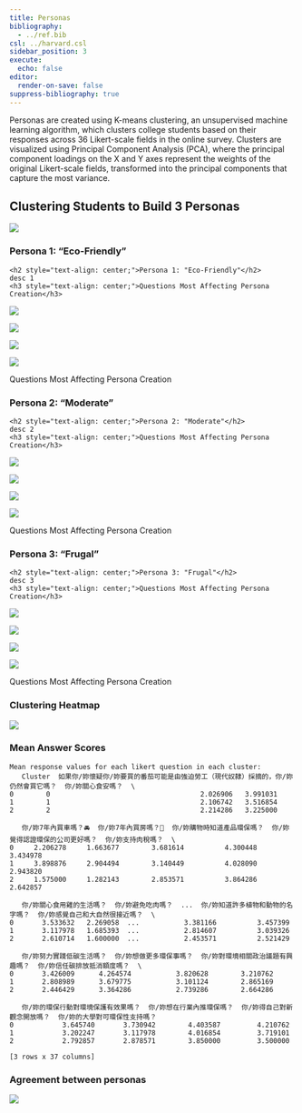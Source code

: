 ```yaml
---
title: Personas
bibliography:
  - ../ref.bib
csl: ../harvard.csl
sidebar_position: 3
execute:
  echo: false
editor:
  render-on-save: false
suppress-bibliography: true
---
```





Personas are created using K-means clustering, an unsupervised machine
learning algorithm, which clusters college students based on their
responses across 36 Likert-scale fields in the online survey. Clusters
are visualized using Principal Component Analysis (PCA), where the
principal component loadings on the X and Y axes represent the weights
of the original Likert-scale fields, transformed into the principal
components that capture the most variance.

## Clustering Students to Build 3 Personas

![](personas_files/figure-markdown_strict/cell-3-output-1.png)

### Persona 1: “Eco-Friendly”

``` text
<h2 style="text-align: center;">Persona 1: "Eco-Friendly"</h2>
desc 1
<h3 style="text-align: center;">Questions Most Affecting Persona Creation</h3>
```

![](personas_files/figure-markdown_strict/cell-4-output-2.png)

![](personas_files/figure-markdown_strict/cell-4-output-3.png)

![](personas_files/figure-markdown_strict/cell-4-output-4.png)

![](personas_files/figure-markdown_strict/cell-4-output-5.png)

Questions Most Affecting Persona Creation

### Persona 2: “Moderate”

``` text
<h2 style="text-align: center;">Persona 2: "Moderate"</h2>
desc 2
<h3 style="text-align: center;">Questions Most Affecting Persona Creation</h3>
```

![](personas_files/figure-markdown_strict/cell-5-output-2.png)

![](personas_files/figure-markdown_strict/cell-5-output-3.png)

![](personas_files/figure-markdown_strict/cell-5-output-4.png)

![](personas_files/figure-markdown_strict/cell-5-output-5.png)

Questions Most Affecting Persona Creation

### Persona 3: “Frugal”

``` text
<h2 style="text-align: center;">Persona 3: "Frugal"</h2>
desc 3
<h3 style="text-align: center;">Questions Most Affecting Persona Creation</h3>
```

![](personas_files/figure-markdown_strict/cell-6-output-2.png)

![](personas_files/figure-markdown_strict/cell-6-output-3.png)

![](personas_files/figure-markdown_strict/cell-6-output-4.png)

![](personas_files/figure-markdown_strict/cell-6-output-5.png)

Questions Most Affecting Persona Creation

### Clustering Heatmap

![](personas_files/figure-markdown_strict/cell-7-output-1.png)

### Mean Answer Scores

``` text
Mean response values for each likert question in each cluster:
   Cluster  如果你/妳懷疑你/妳要買的番茄可能是由強迫勞工（現代奴隸）採摘的，你/妳仍然會買它嗎？  你/妳關心食安嗎？  \
0        0                                     2.026906   3.991031   
1        1                                     2.106742   3.516854   
2        2                                     2.214286   3.225000   

   你/妳7年內買車嗎？🚘  你/妳7年內買房嗎？🏡  你/妳購物時知道產品環保嗎？  你/妳覺得認證環保的公司更好嗎？  你/妳支持肉稅嗎？  \
0     2.206278     1.663677        3.681614          4.300448   3.434978   
1     3.898876     2.904494        3.140449          4.028090   2.943820   
2     1.575000     1.282143        2.853571          3.864286   2.642857   

   你/妳關心食用雞的生活嗎？  你/妳避免吃肉嗎？  ...  你/妳知道許多植物和動物的名字嗎？  你/妳感覺自己和大自然很接近嗎？  \
0       3.533632   2.269058  ...           3.381166          3.457399   
1       3.117978   1.685393  ...           2.814607          3.039326   
2       2.610714   1.600000  ...           2.453571          2.521429   

   你/妳努力實踐低碳生活嗎？  你/妳想做更多環保事嗎？  你/妳對環境相關政治議題有興趣嗎？  你/妳信任碳排放抵消額度嗎？  \
0       3.426009      4.264574           3.820628        3.210762   
1       2.808989      3.679775           3.101124        2.865169   
2       2.446429      3.364286           2.739286        2.664286   

   你/妳的環保行動對環境保護有效果嗎？  你/妳想在行業內推環保嗎？  你/妳得自己對新觀念開放嗎？  你/妳的大學對可環保性支持嗎？  
0            3.645740       3.730942        4.403587         4.210762  
1            3.202247       3.117978        4.016854         3.719101  
2            2.792857       2.878571        3.850000         3.500000  

[3 rows x 37 columns]
```

### Agreement between personas

![](personas_files/figure-markdown_strict/cell-9-output-1.png)
